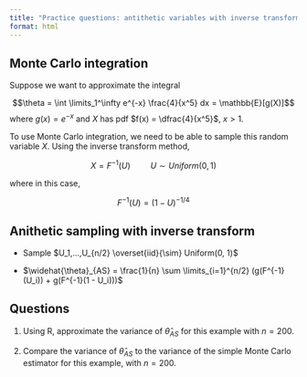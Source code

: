 ```yaml
---
title: "Practice questions: antithetic variables with inverse transform"
format: html
---
```


## Monte Carlo integration

Suppose we want to approximate the integral

$$\theta = \int \limits_1^\infty e^{-x} \frac{4}{x^5} dx = \mathbb{E}[g(X)]$$
where $g(x) = e^{-x}$ and $X$ has pdf $f(x) = \dfrac{4}{x^5}$, $x > 1$.

To use Monte Carlo integration, we need to be able to sample this random variable $X$. Using the inverse transform method,

$$X = F^{-1}(U) \hspace{1cm} U \sim Uniform(0, 1)$$

where in this case, 

$$F^{-1}(U) = (1 - U)^{-1/4}$$


## Anithetic sampling with inverse transform

* Sample $U_1,...,U_{n/2} \overset{iid}{\sim} Uniform(0, 1)$

* $\widehat{\theta}_{AS} = \frac{1}{n} \sum \limits_{i=1}^{n/2} (g(F^{-1}(U_i)) + g(F^{-1}(1 - U_i)))$

## Questions

1. Using R, approximate the variance of $\widehat{\theta}_{AS}$ for this example with $n = 200$.

2. Compare the variance of $\widehat{\theta}_{AS}$ to the variance of the simple Monte Carlo estimator for this example, with $n = 200$.



